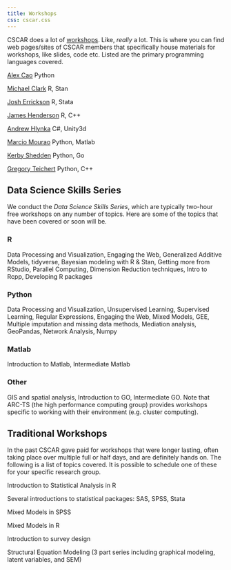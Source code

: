 ```yaml
---
title: Workshops
css: cscar.css
---
```


CSCAR does a lot of [workshops](http://cscar.research.umich.edu/events/category/workshops/). Like, *really* a lot. This is where you can find web pages/sites of CSCAR members that specifically house materials for workshops, like slides, code etc.  Listed are the primary programming languages covered.


[Alex Cao](https://github.com/caocscar) Python

[Michael Clark](https://m-clark.github.io/workshops/) R, Stan

[Josh Errickson](https://github.com/josherrickson) R, Stata

[James Henderson](https://github.com/jbhender/Workshops) R, C++

[Andrew Hlynka](https://www.fromdustscratch.com/) C#, Unity3d

[Marcio Mourao](https://marcio-mourao.github.io/) Python, Matlab

[Kerby Shedden](https://kshedden.github.io/) Python, Go

[Gregory Teichert](https://github.com/greght) Python, C++


## Data Science Skills Series

We conduct the *Data Science Skills Series*, which are typically two-hour free workshops on any number of topics. Here are some of the topics that have been covered or soon will be.

### R

Data Processing and Visualization, Engaging the Web, Generalized Additive Models, tidyverse, Bayesian modeling with R & Stan, Getting more from RStudio, Parallel Computing, Dimension Reduction techniques, Intro to Rcpp, Developing R packages


### Python

Data Processing and Visualization, Unsupervised Learning,  Supervised Learning, Regular Expressions, Engaging the Web, Mixed Models, GEE, Multiple imputation and missing data methods, Mediation analysis, GeoPandas, Network Analysis, Numpy


### Matlab

Introduction to Matlab, Intermediate Matlab

### Other

GIS and spatial analysis, Introduction to GO, Intermediate GO. Note that ARC-TS (the high performance computing group) provides workshops specific to working with their environment (e.g. cluster computing).



## Traditional Workshops

In the past CSCAR gave paid for workshops that were longer lasting, often taking place over multiple full or half days, and are definitely hands on.  The following is a list of topics covered.  It is possible to schedule one of these for your specific research group.


Introduction to Statistical Analysis in R

Several introductions to statistical packages: SAS, SPSS, Stata

Mixed Models in SPSS

Mixed Models in R

Introduction to survey design

Structural Equation Modeling (3 part series including graphical modeling, latent variables, and SEM)
